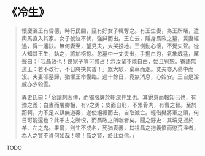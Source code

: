 # 《冷生》

> 懷慶潞王有昏德，時行民間，窺有好女子輒奪之。有王生妻，為王所睹，遣輿馬直入其家。女子號泣不伏，強舁而出。王亡去，隱身聶政之墓，冀妻經過，得一遙訣。無何妻至，望見夫，大哭投地。王惻動心懷，不覺失聲。從人知其王生，執之，將加榜掠。忽墓中一丈夫出，手握白刃，氣象威猛，厲聲曰：「我聶政也！良家子豈可強占！念汝輩不能自由，姑且宥恕。寄語無道王：若不改行，不日將抉其首！」眾大駭，棄車而走。丈夫亦入墓中而沒。夫妻叩墓歸，猶懼王命復臨。過十餘日，竟無消息，心始安。王自是淫威亦少殺雲。
>
> 異史氏曰：「余讀刺客傳，而獨服膺於軹深井里也。其銳身而報知己也，有豫之義；白晝而屠卿相，有之勇；皮面自刑，不累骨肉，有曹之智。至於荊軻，力不足以謀無道秦，遂使絕裾而去，自取滅亡。輕借樊將軍之頭，何日可能還也？此千古之所恨，而聶政之所嗤者矣。聞之野史：其墳見掘於羊、左之鬼。果爾，則生不成名，死猶喪義，其視聶之抱義憤而懲荒淫者，為人之賢不肖何如哉！噫！聶之賢，於此益信。」

TODO
